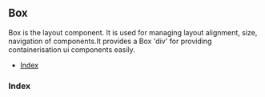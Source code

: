 ## Box

Box is the layout component. It is used for managing layout alignment, size, navigation of components.It provides a Box 'div' for providing containerisation ui components easily.

- [Index](#index)

### Index

<Story id="label--index" />
